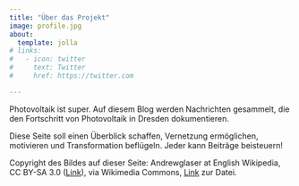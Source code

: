 ```yaml
---
title: "Über das Projekt"
image: profile.jpg
about:
  template: jolla
# links:
#   - icon: twitter
#     text: Twitter
#     href: https://twitter.com

---
```


Photovoltaik ist super. Auf diesem Blog werden Nachrichten gesammelt, die den Fortschritt von Photovoltaik in Dresden dokumentieren.

Diese Seite soll einen Überblick schaffen, Vernetzung ermöglichen, motivieren und Transformation beflügeln. Jeder kann Beiträge beisteuern!


<!-- Die Sonne liefert tagtäglich viel Energie, die nutzbar gemacht werden kann!  -->

<!-- Auf dieser Seite werden Nachrichten gesammelt, die den Fortschritt des Solarenergieanlagenausbaus in Dresden thematisieren. Jeder kann Beiträge vorschlagen! -->

<!-- Der Gedanke ist, dass die Sichtbarmachung dieses Transformationsprozesses diesen Prozess beflügeln kann! Auch könnten über diese Seite perspektivisch Kontaktmöglichkeiten zwischen Menschen, die gern den Photovoltaikanlagenausbau voranbringen möchten, geschaffen werden.  -->

Copyright des Bildes auf dieser Seite: Andrewglaser at English Wikipedia, CC BY-SA 3.0 ([Link](https://creativecommons.org/licenses/by-sa/3.0)), via Wikimedia Commons, [Link](https://commons.wikimedia.org/wiki/File:SoSie%2BSoSchiff_Ansicht.jpg) zur Datei.